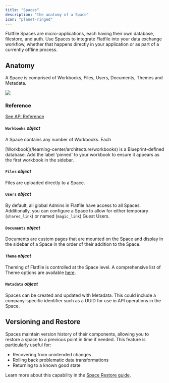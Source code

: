 ```yaml
---
title: "Spaces"
description: "the anatomy of a Space"
icon: "planet-ringed"
---
```


<Snippet file="shared/dxpbanner.mdx" />

Flatfile Spaces are micro-applications, each having their own database,
filestore, and auth. Use Spaces to integrate Flatfile into your data exchange
workflow, whether that happens directly in your application or as part of a
currently offline process.

## Anatomy

A Space is comprised of Workbooks, Files, Users, Documents, Themes and Metadata.

<img
  src="/images/concepts/spaces_anatomy.png"
  caption="The anatomy of a Space"
/>

### Reference

[See API Reference](https://reference.flatfile.com/api-reference/spaces/create)

#### `Workbooks` _object_

A Space contains any number of Workbooks. Each

<Tooltip tip="Analogous to a database...">
  [Workbook](/learning-center/architecture/workbooks)
</Tooltip>
is a Blueprint-defined database.

<Tip>
  Add the label 'pinned' to your workbook to ensure it appears as the first
  workbook in the sidebar.
</Tip>

#### `Files` _object_

Files are uploaded directly to a Space.

#### `Users` _object_

By default, all global Admins in Flatfile have access to all Spaces.
Additionally, you can configure a Space to allow for either temporary
(`shared_link`) or named (`magic_link`) Guest Users.

#### `Documents` _object_

Documents are custom pages that are mounted on the Space and display in the
sidebar of a Space in the order of their addition to the Space.

#### `Theme` _object_

Theming of Flatfile is controlled at the Space level. A comprehensive list of
Theme options are available [here](/learning-center/guides/theming).

#### `Metadata` _object_

Spaces can be created and updated with Metadata. This could include a
company-specific identifier such as a UUID for use in API operations in the
Space.

## Versioning and Restore

Spaces maintain version history of their components, allowing you to restore a space to a previous point in time if needed. This feature is particularly useful for:
- Recovering from unintended changes
- Rolling back problematic data transformations
- Returning to a known good state

Learn more about this capability in the [Space Restore guide](/learning-center/guides/space-restore).